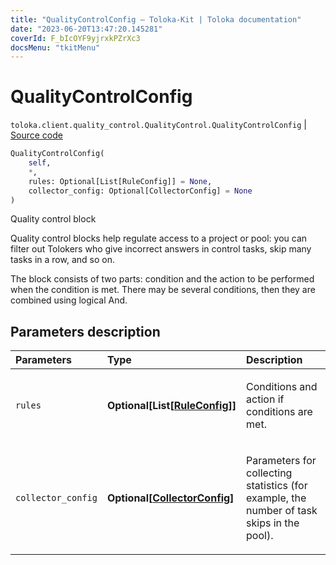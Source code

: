 ```yaml
---
title: "QualityControlConfig — Toloka-Kit | Toloka documentation"
date: "2023-06-20T13:47:20.145281"
coverId: F_bIcOYF9yjrxkPZrXc3
docsMenu: "tkitMenu"
---
```


# QualityControlConfig

`toloka.client.quality_control.QualityControl.QualityControlConfig` | [Source code](https://github.com/Toloka/toloka-kit/blob/v1.2.0/src/client/quality_control.py#L108)

```python
QualityControlConfig(
    self,
    *,
    rules: Optional[List[RuleConfig]] = None,
    collector_config: Optional[CollectorConfig] = None
)
```

Quality control block

Quality control blocks help regulate access to a project or pool: you can filter out Tolokers who give incorrect answers
in control tasks, skip many tasks in a row, and so on.

The block consists of two parts: condition and the action to be performed when the condition is met.
There may be several conditions, then they are combined using logical And.

## Parameters description

| Parameters | Type | Description |
| :----------| :----| :-----------|
`rules`|**Optional\[List\[[RuleConfig](/docs/toloka-kit/reference/toloka.client.quality_control.QualityControl.QualityControlConfig.RuleConfig)\]\]**|<p>Conditions and action if conditions are met.</p>
`collector_config`|**Optional\[[CollectorConfig](/docs/toloka-kit/reference/toloka.client.collectors.CollectorConfig)\]**|<p>Parameters for collecting statistics (for example, the number of task skips in the pool).</p>